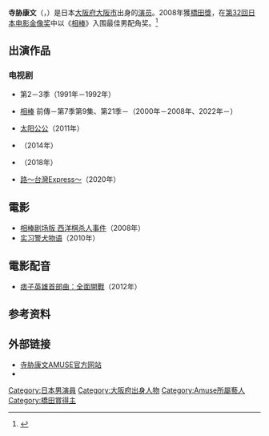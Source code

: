 {{noteTA
|G1=JP Show}}
{{藝人
| 類型     = 男演員
| 姓名     = 寺胁康文
| 圖片     = 
| 圖片尺寸 = 
| 圖片簡介 = 
| 原名     = 
| 外文名   = {{lang|ja|寺脇 康文}}
| 外文     = ja
| 羅馬拼音 = Terawaki Yasufumi
| 英文名   = 
| 綽號     = 
| 國籍     = {{JPN}}
| 籍貫     = [[大阪府|大阪府]]
| 出生日期 = {{birth date and age|1962|2|25}}
| 出生地點 = {{flag|Japan|1962}}[[大阪府|大阪府]][[大阪市|大阪市]]
| 逝世日期 = 
| 逝世地點 = 
| 職業     = [[演員|演員]]
| 語言     = [[日語|日語]]
| 教育程度 = 岐阜縣立岐陽高校 （現 岐阜県立本巢松陽高校）
| 配偶     = 已婚
| 兒女     = 
| 出道地點 = 
| 出道作   = 《超絶技巧殺人事件》
| 出道日期 = {{start date and age|1984}}
| 代表作   = 《{{link-ja|刑事貴族|刑事貴族}}》<br>《[[相棒|相棒]]》<br>《[[太陽公公|太陽公公]]》
| 活躍年代 = 1984年至今
| 經紀公司 = [[Amuse|Amuse]]
| 唱片公司 = 
| 網站     = {{Official|https://www.amuse.co.jp/artist/A0047/}}
| 相關團體 =
| 獎項     = 
| IMDb     = 0855442
| 書籍     = 
}}
{{japanese|japanese=寺脇 康文|kana=てらわき やすふみ|romaji=Terawaki Yasufumi}}

'''寺胁康文'''（{{jpn|j=寺脇 康文|hg=てらわき やすふみ|rm=Terawaki Yasufumi}}，{{bd|1962年|2月25日||catIdx=Terawaki Yasufumi}}）是日本[[大阪府|大阪府]][[大阪市|大阪市]]出身的[[演员|演员]]。2008年獲[[橋田獎|橋田獎]]，在[[第32回日本电影金像奖|第32回日本电影金像奖]]中以《[[相棒|相棒]]》入围最佳男配角奖。<ref>{{Cite web |url=http://www.japan-academy-prize.jp/prizes/?t=32 |title=第32回日本アカデミー賞優秀作品 |accessdate=2011-09-20 |work=[[日本电影金像奖|日本电影金像奖]] |language=ja |deadurl=yes |archiveurl=https://web.archive.org/web/20140714155924/http://www.japan-academy-prize.jp/prizes/?t=32 |archivedate=2014-07-14 }}</ref>

== 出演作品 ==
=== 电视剧 ===
* {{tsl|ja|刑事貴族}} 第2－3季（1991年－1992年）
* [[相棒|相棒]] 前傳－第7季第9集、第21季－（2000年－2008年、2022年－）

* [[太阳公公|太阳公公]]（2011年）
* {{tsl|ja|ラスト・ドクター〜監察医アキタの検死報告〜|Last Doctor ～監察醫秋田的驗屍報告～}}（2014年）
* {{tsl|ja|正義のセ|正義之凜}}（2018年）
* [[路_(吉田修一作品)|路～台灣Express～]]（2020年）

==電影 ==
* [[相棒剧场版_西洋棋杀人事件|相棒剧场版 西洋棋杀人事件]]（2008年）
* [[实习警犬物语|实习警犬物语]]（2010年）

== 電影配音 == 
* [[痞子英雄首部曲：全面開戰|痞子英雄首部曲：全面開戰]]（2012年）

== 参考资料 ==
{{reflist}}

== 外部链接 ==
* [https://www.amuse.co.jp/artist/A0047/ 寺胁康文AMUSE官方网站] {{Wayback|url=https://www.amuse.co.jp/artist/A0047/ |date=20210415173354 }} {{ja icon}}
* {{imdb name|id=0855442|name=寺胁康文}}

{{Amuse 旗下艺人}}
{{Authority Control}}
{{DEFAULTSORT:Terawaki, Yasufumi}}

[[Category:日本男演員|Category:日本男演員]]
[[Category:大阪府出身人物|Category:大阪府出身人物]]
[[Category:Amuse所屬藝人|Category:Amuse所屬藝人]]
[[Category:橋田賞得主|Category:橋田賞得主]]
{{japan-bio-stub}}
